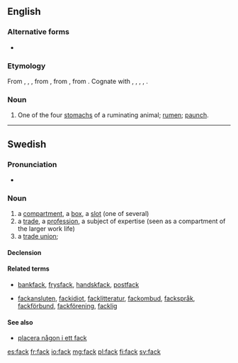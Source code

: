 ==English==

===Alternative forms===
* {{l|en|fec}} {{qualifier|obsolete}}

===Etymology===
From {{etyl|enm}} {{recons|fak|lang=enm}}, {{term|fec|lang=enm}}, {{term|fæc||space, compartment|lang=enm}}, from {{etyl|ang}} {{term|fæc||space of time, while, division, interval; period of five years, lustrum|lang=ang}}, from {{etyl|gem-pro}} {{recons|faką||division, department, space|lang=gem-pro}}, from {{etyl|ine-pro}} {{recons|pÀǵ-||to fasten, fix|lang=ine-pro}}. Cognate with {{etyl|fy|-}} {{term|fek|lang=fy}}, {{etyl|nl|-}} {{term|vak||section, compartment|lang=nl}}, {{etyl|de|-}} {{term|Fach||compartment|lang=de}}, {{etyl|sv|-}} {{term|fack||compartment, box, department|lang=sv}}, {{etyl|la|-}} {{term|pango|pangō|fasten, fix|lang=la}}.

===Noun===
{{en-noun}}

# {{UK|_|dialectal}} One of the four [[stomach]]s of a ruminating animal; [[rumen]]; [[paunch]].

----
==Swedish==

===Pronunciation===
* {{audio|Sv-fack.ogg|audio}}

===Noun===
{{sv-noun|g=n}}

# a [[compartment]], a [[box]], a [[slot]] (one of several)
# a [[trade]], a [[profession]], a subject of expertise (seen as a compartment of the larger work life)
# a [[trade union]]; {{contraction of|lang=sv|fackförening}}

====Declension====
{{sv-noun-n-zero}}

====Related terms====
* {{sense|compartment}}  [[bankfack]], [[frysfack]], [[handskfack]], [[postfack]]
* {{sense|trade}}  [[fackansluten]], [[fackidiot]], [[facklitteratur]], [[fackombud]], [[fackspråk]], [[fackförbund]], [[fackförening]], [[facklig]]

====See also====
* [[placera någon i ett fack]]

[[es:fack]]
[[fr:fack]]
[[io:fack]]
[[mg:fack]]
[[pl:fack]]
[[fi:fack]]
[[sv:fack]]